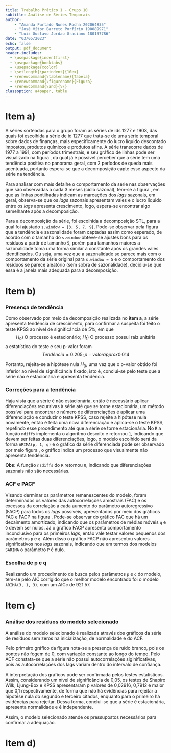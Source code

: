 ```yaml
---
title: Trabalho Prático 1 - Grupo 10
subtitle: Análise de Séries Temporais
author: 
    - "Amanda Furtado Nunes Rocha 202064835"
    - "José Vítor Barreto Porfírio 190089971"
    - "Luiz Gustavo Jordao Graciano 180137786"
date: "03/05/2023"
echo: false
output: pdf_document
header-includes:
  - \usepackage{indentfirst}
  - \usepackage{booktabs}
  - \usepackage{xcolor}
  - \setlength{\parindent}{10ex}
  - \renewcommand{\tablename}{Tabela}
  - \renewcommand{\figurename}{Figura}
  - \renewcommand{\and}{\\}
classoption: a4paper, table
---
```


# Item a)

A séries sorteadas para o grupo foram as séries de ids 1277 e 1903, das quais foi escolhida a série de id 1277 que trata-se de uma série temporal sobre dados de finanças, mais especificamente do lucro líquido descontado impostos, produtos químicos e produtos afins. A série transcorre dados de 1977 a 1991, com períodos trimestrais, e seu gráfico de linhas pode ser visualizado na figura \ref{fig:linhas1277}, da qual já é possível perceber que a série tem uma tendência positiva no panorama geral, com 2 períodos de queda mais acentuada, portanto espera-se que a decomposição capte esse aspecto da série na tendência.

\begin{figure}[!ht]
  \centering
  \includegraphics[width=10cm]{assets/Serie1277_0.png}
  \caption{Gráfico de linhas para o lucro líquido descontado impostos, produtos químicos e produtos afins.}
  \label{fig:linhas1277}
\end{figure}

Para analisar com mais detalhe o comportamento da série nas observações que são observadas a cada 3 meses (ciclo sazonal), tem-se a figura \ref{fig:linhas1277s}, em que as linhas pontilhadas indicam as marcações dos *lags* sazonais, em geral, observa-se que os *lags* sazonais apresentam vales e o lucro líquido entre os *lags* apresenta crescimento, logo, espera-se encontrar algo semelhante após a decomposição.

\begin{figure}[!ht]
  \centering
  \includegraphics[width=10cm]{assets/Serie1277_s.png}
  \caption{Gráfico de linhas, com marcações nas sazonalidades, para o lucro líquido descontado impostos, produtos químicos e produtos afins.}
  \label{fig:linhas1277s}
\end{figure}

Para a decomposição da série, foi escolhida a decomposição STL, para a qual foi ajustado `s.window = {3, 5, 7, 9}`. Pode-se observar pela figura \ref{fig:linhas1277stl} que a tendência e sazonalidade foram captadas assim como esperado, de acordo com o tamanho do `s.window` obteve-se ajustes bons para os resíduos a partir de tamanho `5`, porém para tamanhos maiores a sazonalidade toma uma forma similar à constante após os grandes vales identificados. Ou seja, uma vez que a sazonalidade se parece mais com o comportamento da série original para `s.window = 5` e o comportamento dos resíduos se parece aleatório (sem sobra de sazonalidade), decidiu-se que essa é a janela mais adequada para a decomposição.

\begin{figure}[!ht]
  \centering
  \includegraphics[width=15cm]{assets/Serie1277_stl.png}
  \caption{Gráficos de linhas da decomposição STL para a série do lucro líquido descontado impostos, produtos químicos e produtos afins.}
  \label{fig:linhas1277stl}
\end{figure}

\clearpage

# Item b)

### Presença de tendência

Como observado por meio da decomposição realizada no **item a**, a série apresenta tendência de crescimento, para confirmar a suspeita foi feito o teste KPSS ao nível de significância de 5\%, em que
$$H_0) \text{ O processo é estacionário};~ H_1) \text{ O processo possui raiz unitária}$$
a estatística do teste e seu p-valor foram
$$Tendência \approx 0.205; p-valor approx 0.014$$

Portanto, rejeita-se a hipótese nula $H_0$, uma vez que o p-valor obtido foi inferior ao nível de significância fixado, isto é, conclui-se pelo teste que a série não é estacionária e apresenta tendência.

### Correções para a tendência

Haja vista que a série é não estacionária, então é necessário aplicar diferenciações recursivas à série até que se torne estacionária, um método possível para encontrar o número de diferenciações é aplicar uma diferenciação e conduzir o teste KPSS, caso rejeite a hipótese nula novamente, então é feita uma nova diferenciação e aplica-se o teste KPSS, repetindo esse procedimento até que a série se torne estacionária. No `R` a função `ndiffs` implementa o algoritmo descrito e retornou `1`, indicando que devem ser feitas duas diferenciações, logo, o modelo escolhido será da forma `ARIMA(p, 1, q)` e o gráfico da série diferenciada pode ser observado por meio figura \ref{fig:linhas1277est}, o gráfico indica um processo que visualmente não apresenta tendência.

\begin{figure}[!ht]
  \centering
  \includegraphics[width=10cm]{assets/Serie1277_diferenciada.png}
  \caption{Gráficos de linhas para a série, diferenciada duas vezes, do lucro líquido descontado impostos, produtos químicos e produtos afins.}
  \label{fig:linhas1277est}
\end{figure}

__Obs:__ A função `nsdiffs` do `R` retornou `0`, indicando que diferenciações sazonais não são necessárias.

\clearpage

### ACF e PACF

Visando derminar os parâmetros remanescentes do modelo, foram determinados os valores das autocorrelações amostrais (FAC) e os excessos da correlação a cada aumento do parâmetro autoregressivo (FACP) para todos os *lags* possíveis, apresentados por meio dos gráficos FAC e FACP na figura \ref{fig:acfpacf1277}. Pode-se observar do gráfico FAC que há um decaimento amortizado, indicando que os parâmetros de médias móveis `q` e `Q` devem ser nulos. Já o gráfico FACP apresenta comportamento inconclusivo para os primeiros *lags*, então vale testar valores pequenos dos parâmetros `p` e `q`. Além disso o gráfico FACP não apresentou valores significativos nos *lags* sazonais, indicando que em termos dos modelos `SARIMA` o parâmetro `P` é nulo.

\begin{figure}[!ht]
  \centering
  \includegraphics[width=10cm]{assets/Serie1277_diferenciada.png}
  \caption{Gráficos FAC e FACP, respectivamente, para a série diferenciada do lucro líquido descontado impostos, produtos químicos e produtos afins.}
  \label{fig:acfpacf1277}
\end{figure}

### Escolha de p e q

Realizando um procedimento de busca pelos parâmetros `p` e `q` do modelo, tem-se pelo AIC corrigido que o melhor modelo encontrado foi o modelo `ARIMA(3, 1, 3)`, com um AICc de 921.57.

\begin{table}[!h]

\caption{\label{tab:params_search}AICc calculados para tamanhos pequenos dos parâmetros p e q}
\centering
\begin{tabular}[t]{rrr}
\toprule
p & q & AICc\\
\midrule
\cellcolor{gray!6}{3} & \cellcolor{gray!6}{3} & \cellcolor{gray!6}{921.57}\\
3 & 2 & 921.65\\
\cellcolor{gray!6}{3} & \cellcolor{gray!6}{1} & \cellcolor{gray!6}{926.46}\\
3 & 0 & 927.29\\
\cellcolor{gray!6}{2} & \cellcolor{gray!6}{3} & \cellcolor{gray!6}{931.91}\\
\addlinespace
2 & 2 & 934.87\\
\cellcolor{gray!6}{0} & \cellcolor{gray!6}{1} & \cellcolor{gray!6}{936.62}\\
1 & 3 & 937.65\\
\cellcolor{gray!6}{0} & \cellcolor{gray!6}{2} & \cellcolor{gray!6}{938.85}\\
1 & 1 & 938.85\\
\addlinespace
\cellcolor{gray!6}{0} & \cellcolor{gray!6}{3} & \cellcolor{gray!6}{939.20}\\
2 & 1 & 940.34\\
\cellcolor{gray!6}{1} & \cellcolor{gray!6}{2} & \cellcolor{gray!6}{941.17}\\
2 & 0 & 942.33\\
\cellcolor{gray!6}{1} & \cellcolor{gray!6}{0} & \cellcolor{gray!6}{943.36}\\
\addlinespace
0 & 0 & 951.33\\
\bottomrule
\end{tabular}
\end{table}

\clearpage

# Item c)
### Análise dos resíduos do modelo selecionado
A análise do modelo selecionado é realizada através dos gráficos da série de resíduos sem zeros na inicialização, de normalidade e do ACF.

\begin{figure}[!ht]
  \centering
  \includegraphics[width=10cm]{assets/residuos1277.png}
  \caption{Gráficos de linha, qqplot e acf dos resíduos, respectivamente, para o modelo `ARIMA(3, 1, 3)`.}
  \label{fig:res1277}
\end{figure}

Pelo primeiro gráfico da figura \ref{fig:res1277} nota-se a presença de ruído branco, pois os pontos não fogem de 0, com variação constante ao longo do tempo. Pelo  ACF constata-se que a série não possui autocorrelações siginificativas, pois as autocorrelações dos lags variam dentro do intervalo de confiança. 

A interpretação  dos gráficos pode ser confirmada pelos testes estatísticos. Assim, considerando um nível de significância de 0,05, os testes de Shapiro Wilk, Ljung-Box e KPSS apresentaram p valores de 0,02916, 0,7912 e maior que 0,1 respectivamente, de forma que não há evidências para rejeitar a hipotése nula do segundo e terceiro citados, enquanto para o primeiro há evidências para rejeitar. Dessa forma, conclui-se que a série é estacionária, apresenta normalidade e é independente.

Assim, o modelo selecionado atende os pressupostos necessários para confirmar a adequação.

# Item d)
